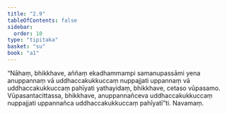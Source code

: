 ```yaml
---
title: "2.9"
tableOfContents: false
sidebar:
  order: 10
type: "tipitaka"
basket: "su"
book: "a1"
---
```



<DynamicBreadcrumb />

<Division number="19" book="a1" bookNo="15" page="4">

<Paragraph number="40" book="a1">
“Nāhaṃ, bhikkhave, aññaṃ ekadhammampi samanupassāmi yena anuppannaṃ vā uddhaccakukkuccaṃ nuppajjati uppannaṃ vā uddhaccakukkuccaṃ pahīyati yathayidaṃ, bhikkhave, cetaso vūpasamo. Vūpasantacittassa, bhikkhave, anuppannañceva uddhaccakukkuccaṃ nuppajjati uppannañca uddhaccakukkuccaṃ pahīyatī”ti.

</Paragraph>
</Division>

<Paragraph number="41" type="center" book="a1">
Navamaṃ.
</Paragraph>